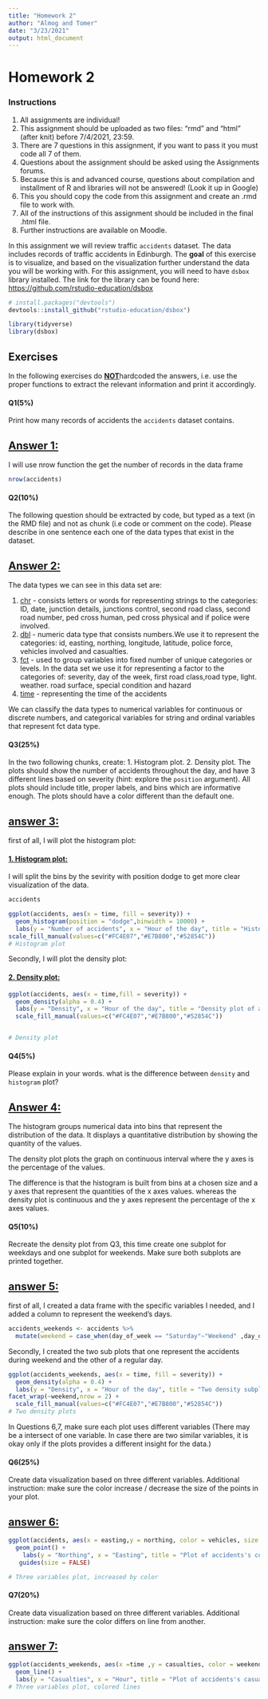 ---
title: "Homework 2" 
author: "Almog and Tomer" 
date: "3/23/2021" 
output: html_document
---

# Homework 2

### Instructions

1.  All assignments are individual!
2.  This assignment should be uploaded as two files: "rmd" and "html" (after knit) before 7/4/2021, 23:59.
3.  There are 7 questions in this assignment, if you want to pass it you must code all 7 of them.
4.  Questions about the assignment should be asked using the Assignments forums.
5.  Because this is and advanced course, questions about compilation and installment of R and libraries will not be answered! (Look it up in Google)
6.  This you should copy the code from this assignment and create an .rmd file to work with.
7.  All of the instructions of this assignment should be included in the final .html file.
8.  Further instructions are available on Moodle.

In this assignment we will review traffic `accidents` dataset. The data includes records of traffic accidents in Edinburgh. The **goal** of this exercise is to visualize, and based on the visualization further understand the data you will be working with. For this assignment, you will need to have `dsbox` library installed. The link for the library can be found here: <https://github.com/rstudio-education/dsbox>

```{r}
# install.packages("devtools")
devtools::install_github("rstudio-education/dsbox")
```

```{r}
library(tidyverse)
library(dsbox)
```

## Exercises

In the following exercises do [**NOT**]{.ul}hardcoded the answers, i.e. use the proper functions to extract the relevant information and print it accordingly.

#### Q1(5%)

Print how many records of accidents the `accidents` dataset contains.

## [Answer 1:]{.ul}

I will use nrow function the get the number of records in the data frame

```{r}
nrow(accidents)
```

#### Q2(10%)

The following question should be extracted by code, but typed as a text (in the RMD file) and not as chunk (i.e code or comment on the code). Please describe in one sentence each one of the data types that exist in the dataset.

## [Answer 2:]{.ul}

The data types we can see in this data set are:

1.  [chr]{.ul} - consists letters or words for representing strings to the categories: ID, date, junction details, junctions control, second road class, second road number, ped cross human, ped cross physical and if police were involved.
2.  [dbl]{.ul} - numeric data type that consists numbers.We use it to represent the categories: id, easting, northing, longitude, latitude, police force, vehicles involved and casualties.
3.  [fct]{.ul} - used to group variables into fixed number of unique categories or levels. In the data set we use it for representing a factor to the categories of: severity, day of the week, first road class,road type, light. weather. road surface, special condition and hazard
4.  [time]{.ul} - representing the time of the accidents

We can classify the data types to numerical variables for continuous or discrete numbers, and categorical variables for string and ordinal variables that represent fct data type.

#### Q3(25%)

In the two following chunks, create: 1. Histogram plot. 2. Density plot. The plots should show the number of accidents throughout the day, and have 3 different lines based on severity (hint: explore the `position` argument). All plots should include title, proper labels, and bins which are informative enough. The plots should have a color different than the default one.

## [**answer 3:**]{.ul}

first of all, I will plot the histogram plot:

#### [1. Histogram plot:]{.ul}

I will split the bins by the sevirity with position dodge to get more clear visualization of the data.

```{r}
accidents
```

```{r}
ggplot(accidents, aes(x = time, fill = severity)) +
  geom_histogram(position = "dodge",binwidth = 10000) + 
  labs(y = "Number of accidents", x = "Hour of the day", title = "Histogram of number of accidents throughout the day") +
scale_fill_manual(values=c("#FC4E07","#E7B800","#52854C"))
# Histogram plot
```

Secondly, I will plot the density plot:

#### [2. Density plot:]{.ul}

```{r}
ggplot(accidents, aes(x = time,fill = severity)) +
  geom_density(alpha = 0.4) + 
  labs(y = "Density", x = "Hour of the day", title = "Density plot of accident's severity throughout the day", fill = "Severity") +
  scale_fill_manual(values=c("#FC4E07","#E7B800","#52854C"))


# Density plot
```

#### Q4(5%)

Please explain in your words. what is the difference between `density` and `histogram` plot?

## [**Answer 4:**]{.ul}

The histogram groups numerical data into bins that represent the distribution of the data. It displays a quantitative distribution by showing the quantity of the values.

The density plot plots the graph on continuous interval where the y axes is the percentage of the values.

The difference is that the histogram is built from bins at a chosen size and a y axes that represent the quantities of the x axes values. whereas the density plot is continuous and the y axes represent the percentage of the x axes values.

#### Q5(10%)

Recreate the density plot from Q3, this time create one subplot for weekdays and one subplot for weekends. Make sure both subplots are printed together.

## [answer 5:]{.ul}

first of all, I created a data frame with the specific variables I needed, and I added a column to represent the weekend's days.

```{r}
accidents_weekends <- accidents %>%
  mutate(weekend = case_when(day_of_week == "Saturday"~"Weekend" ,day_of_week == "Sunday"~"Weekend",day_of_week == "Monday"~"Regular day",day_of_week == "Friday"~"Regular day",day_of_week == "Wednesday"~"Regular day",day_of_week == "Tuesday"~"Regular day",day_of_week == "Thursday"~"Regular day"))
```

Secondly, I created the two sub plots that one represent the accidents during weekend and the other of a regular day.

```{r}
ggplot(accidents_weekends, aes(x = time, fill = severity)) +
  geom_density(alpha = 0.4) + 
  labs(y = "Density", x = "Hour of the day", title = "Two density subplots of accident's severity throughout the day", subtitle = "compared bewtween weekend to regular day", fill = "Severity") +
facet_wrap(~weekend,nrow = 2) +
  scale_fill_manual(values=c("#FC4E07","#E7B800","#52854C"))
# Two density plots
```

In Questions 6,7, make sure each plot uses different variables (There may be a intersect of one variable. In case there are two similar variables, it is okay only if the plots provides a different insight for the data.)

#### Q6(25%)

Create data visualization based on three different variables. Additional instruction: make sure the color increase / decrease the size of the points in your plot.

## [answer 6:]{.ul}

```{r}
ggplot(accidents, aes(x = easting,y = northing, color = vehicles, size = vehicles)) +
  geom_point() +
    labs(y = "Northing", x = "Easting", title = "Plot of accidents's cordiantes", subtitle = "with number of Vehicles involved", color = "Vehicles") +
   guides(size = FALSE)

# Three variables plot, increased by color
```

#### Q7(20%)

Create data visualization based on three different variables. Additional instruction: make sure the color differs on line from another.

## [answer 7:]{.ul}

```{r}
ggplot(accidents_weekends, aes(x =time ,y = casualties, color = weekend)) +
  geom_line() +
  labs(y = "Casualties", x = "Hour", title = "Plot of accidents's casualties", subtitle = "during the day bewteen regular day to weekend", color = "Day") 
# Three variables plot, colored lines
```
